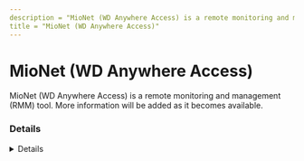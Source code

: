 ```yaml
---
description = "MioNet (WD Anywhere Access) is a remote monitoring and management (RMM) tool. More information will be added as it becomes available."
title = "MioNet (WD Anywhere Access)"
---
```




# MioNet (WD Anywhere Access)

MioNet (WD Anywhere Access) is a remote monitoring and management (RMM) tool. More information will be added as it becomes available.

### Details
<Details author={""}
         category={""}
         created={""}
         website={""}
         lastModified={"2/9/2024"}
         privileges={""}
         free={ false }
         verification={ false }
/>

#### Installation Paths
<Card code={ ["mionet.exe", "mionetmanager.exe"] }/>





### Forensic Artifacts








### Detections
- Detects potential processes activity of MioNet (WD Anywhere Access) RMM tool
  - [Sigma Rule](https://github.com/magicsword-io/LOLRMM/blob/main/detections/sigma/mionet__wd_anywhere_access__processes_sigma.yml)

### References
- [https://en.wikipedia.org/wiki/WD_Anywhere_Access - DOA as of 2016](https://en.wikipedia.org/wiki/WD_Anywhere_Access - DOA as of 2016)

